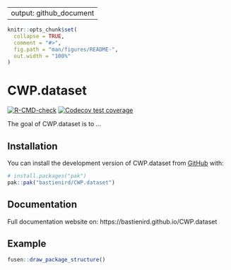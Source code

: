 --
output: github_document
---

<!-- README.md is generated from README.Rmd. Please edit that file -->

```r
knitr::opts_chunk$set(
  collapse = TRUE,
  comment = "#>",
  fig.path = "man/figures/README-",
  out.width = "100%"
)
```

# CWP.dataset

<!-- badges: start -->
[![R-CMD-check](https://github.com/bastienird/CWP.dataset/actions/workflows/R-CMD-check.yaml/badge.svg)](https://github.com/bastienird/CWP.dataset/actions/workflows/R-CMD-check.yaml)
[![Codecov test coverage](https://codecov.io/gh/bastienird/CWP.dataset/graph/badge.svg)](https://app.codecov.io/gh/bastienird/CWP.dataset)
<!-- badges: end -->

The goal of CWP.dataset is to ...

## Installation

You can install the development version of CWP.dataset from [GitHub](https://github.com/) with:

``` r
# install.packages("pak")
pak::pak("bastienird/CWP.dataset")
```

## Documentation

Full documentation website on: https://bastienird.github.io/CWP.dataset

## Example


```r
fusen::draw_package_structure()
```

